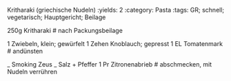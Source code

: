 Kritharaki (griechische Nudeln)
:yields: 2
:category: Pasta
:tags: GR; schnell; vegetarisch; Hauptgericht; Beilage

250g Kritharaki
# nach Packungsbeilage

1 Zwiebeln, klein; gewürfelt
1 Zehen Knoblauch; gepresst
1 EL Tomatenmark
# andünsten

_ Smoking Zeus
_ Salz + Pfeffer
1 Pr Zitronenabrieb
# abschmecken, mit Nudeln verrühren
